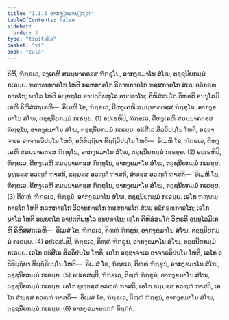 ```yaml
---
title: "1.1.3 ອາກງ຺ຂມານຉກ຺ກ"
tableOfContents: false
sidebar:
  order: 3
type: "tipitaka"
basket: "vi"
book: "cula"
---
```



<DynamicBreadcrumb />

<Division number="6" book="cula">

<Paragraph number="36" book="cula">
ຕີຫິ, ຠິກ຺ຂເວ, ອງ຺ເຄຫິ ສມນ຺ນາຄຕສ຺ສ ຠິກ຺ຂຸໂນ, ອາກງ຺ຂມາໂນ ສໍໂຆ, ຕຊ຺ຊນີຍກມ຺ມໍ ກເຣຍ຺ຍ. ຠຓ຺ຑນກາຣໂກ ໂຫຕິ ກລຫກາຣໂກ ວິວາທກາຣໂກ ຠສ຺ສກາຣໂກ ສໍເຆ ອຘິກຣຓກາຣໂກ; ພາໂລ ໂຫຕິ ອພ຺ຍຕ຺ໂຕ ອາປຕ຺ຕິພຫຸໂລ ອນປທາໂນ; ຄິຫິສໍສຏ຺ໂຐ ວິຫຣຕິ ອນນຸໂລມິເກຫິ ຄິຫິສໍສຄ຺ເຄຫິ—  ອິເມຫິ ໂຂ, ຠິກ຺ຂເວ, ຕີຫງ຺ເຄຫິ ສມນ຺ນາຄຕສ຺ສ ຠິກ຺ຂຸໂນ, ອາກງ຺ຂມາໂນ ສໍໂຆ, ຕຊ຺ຊນີຍກມ຺ມໍ ກເຣຍ຺ຍ. (1)
</Paragraph>

<Paragraph number="37" book="cula">
ອປເຣຫິປິ, ຠິກ຺ຂເວ, ຕີຫງ຺ເຄຫິ ສມນ຺ນາຄຕສ຺ສ ຠິກ຺ຂຸໂນ, ອາກງ຺ຂມາໂນ ສໍໂຆ, ຕຊ຺ຊນີຍກມ຺ມໍ ກເຣຍ຺ຍ. ອຘິສີເລ ສີລວິປນ຺ໂນ ໂຫຕິ, ອຊ຺ຌາຈາເຣ ອາຈາຣວິປນ຺ໂນ ໂຫຕິ, ອຕິທິຏ຺ຐິຍາ ທິຏ຺ຐິວິປນ຺ໂນ ໂຫຕິ—  ອິເມຫິ ໂຂ, ຠິກ຺ຂເວ, ຕີຫງ຺ເຄຫິ ສມນ຺ນາຄຕສ຺ສ ຠິກ຺ຂຸໂນ, ອາກງ຺ຂມາໂນ ສໍໂຆ, ຕຊ຺ຊນີຍກມ຺ມໍ ກເຣຍ຺ຍ. (2)
</Paragraph>

<Paragraph number="38" book="cula">
ອປເຣຫິປິ, ຠິກ຺ຂເວ, ຕີຫງ຺ເຄຫິ ສມນ຺ນາຄຕສ຺ສ ຠິກ຺ຂຸໂນ, ອາກງ຺ຂມາໂນ ສໍໂຆ, ຕຊ຺ຊນີຍກມ຺ມໍ ກເຣຍ຺ຍ. ພຸທ຺ຘສ຺ສ ອວຓ຺ຓໍ ຠາສຕິ, ຘມ຺ມສ຺ສ ອວຓ຺ຓໍ ຠາສຕິ, ສໍຆສ຺ສ ອວຓ຺ຓໍ ຠາສຕິ—  ອິເມຫິ ໂຂ, ຠິກ຺ຂເວ, ຕີຫງ຺ເຄຫິ ສມນ຺ນາຄຕສ຺ສ ຠິກ຺ຂຸໂນ, ອາກງ຺ຂມາໂນ ສໍໂຆ, ຕຊ຺ຊນີຍກມ຺ມໍ ກເຣຍ຺ຍ. (3)
</Paragraph>

<Paragraph number="39" book="cula">
ຕິຓ຺ຓໍ, ຠິກ຺ຂເວ, ຠິກ຺ຂູນໍ, ອາກງ຺ຂມາໂນ ສໍໂຆ, ຕຊ຺ຊນີຍກມ຺ມໍ ກເຣຍ຺ຍ. ເອໂກ ຠຓ຺ຑນກາຣໂກ ໂຫຕິ ກລຫກາຣໂກ ວິວາທກາຣໂກ ຠສ຺ສກາຣໂກ ສໍເຆ ອຘິກຣຓກາຣໂກ; ເອໂກ ພາໂລ ໂຫຕິ ອພ຺ຍຕ຺ໂຕ ອາປຕ຺ຕິພຫຸໂລ ອນປທາໂນ; ເອໂກ ຄິຫິສໍສຏ຺ໂຐ ວິຫຣຕິ ອນນຸໂລມິເກຫິ ຄິຫິສໍສຄ຺ເຄຫິ—  ອິເມສໍ ໂຂ, ຠິກ຺ຂເວ, ຕິຓ຺ຓໍ ຠິກ຺ຂູນໍ, ອາກງ຺ຂມາໂນ ສໍໂຆ, ຕຊ຺ຊນີຍກມ຺ມໍ ກເຣຍ຺ຍ. (4)
</Paragraph>

<Paragraph number="40" book="cula">
ອປເຣສມ຺ປິ, ຠິກ຺ຂເວ, ຕິຓ຺ຓໍ ຠິກ຺ຂູນໍ, ອາກງ຺ຂມາໂນ ສໍໂຆ, ຕຊ຺ຊນີຍກມ຺ມໍ ກເຣຍ຺ຍ. ເອໂກ ອຘິສີເລ ສີລວິປນ຺ໂນ ໂຫຕິ, ເອໂກ ອຊ຺ຌາຈາເຣ ອາຈາຣວິປນ຺ໂນ ໂຫຕິ, ເອໂກ ອຕິທິຏ຺ຐິຍາ ທິຏ຺ຐິວິປນ຺ໂນ ໂຫຕິ—  ອິເມສໍ ໂຂ, ຠິກ຺ຂເວ, ຕິຓ຺ຓໍ ຠິກ຺ຂູນໍ, ອາກງ຺ຂມາໂນ ສໍໂຆ, ຕຊ຺ຊນີຍກມ຺ມໍ ກເຣຍ຺ຍ. (5)
</Paragraph>

<Paragraph number="41" book="cula">
ອປເຣສມ຺ປິ, ຠິກ຺ຂເວ, ຕິຓ຺ຓໍ ຠິກ຺ຂູນໍ, ອາກງ຺ຂມາໂນ ສໍໂຆ, ຕຊ຺ຊນີຍກມ຺ມໍ ກເຣຍ຺ຍ. ເອໂກ ພຸທ຺ຘສ຺ສ ອວຓ຺ຓໍ ຠາສຕິ, ເອໂກ ຘມ຺ມສ຺ສ ອວຓ຺ຓໍ ຠາສຕິ, ເອໂກ ສໍຆສ຺ສ ອວຓ຺ຓໍ ຠາສຕິ—  ອິເມສໍ ໂຂ, ຠິກ຺ຂເວ, ຕິຓ຺ຓໍ ຠິກ຺ຂູນໍ, ອາກງ຺ຂມາໂນ ສໍໂຆ, ຕຊ຺ຊນີຍກມ຺ມໍ ກເຣຍ຺ຍ. (6)

</Paragraph>
</Division>

<Paragraph number="42" type="center" book="cula">
ອາກງ຺ຂມານຉກ຺ກໍ ນິຏ຺ຐິຕໍ.
</Paragraph>